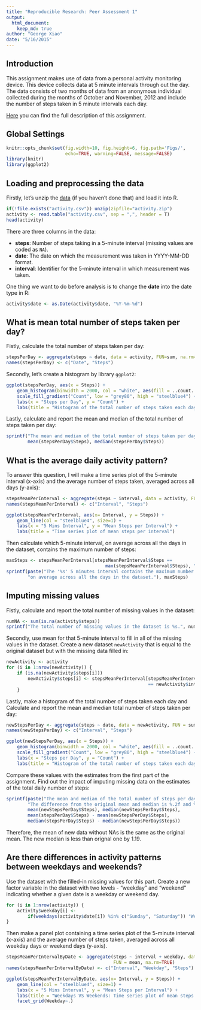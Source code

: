 ```yaml
---
title: "Reproducible Research: Peer Assessment 1"
output: 
  html_document:
    keep_md: true
author: "George Xiao"
date: "5/16/2015"
---
```


## Introduction
This assignment makes use of data from a personal activity monitoring device. This device collects data at 5 minute intervals through out the day. The data consists of two months of data from an anonymous individual collected during the months of October and November, 2012 and include the number of steps taken in 5 minute intervals each day.

[Here](https://github.com/rdpeng/RepData_PeerAssessment1) you can find the full description of this assignment. 

## Global Settings

```r
knitr::opts_chunk$set(fig.width=10, fig.height=6, fig.path='Figs/',
                      echo=TRUE, warning=FALSE, message=FALSE)
library(knitr)
library(ggplot2)
```

## Loading and preprocessing the data
Firstly, let's unzip the [data](https://d396qusza40orc.cloudfront.net/repdata%2Fdata%2Factivity.zip) (if you haven't done that) and load it into R.

```r
if(!file.exists("activity.csv")) unzip(zipfile="activity.zip")
activity <- read.table("activity.csv", sep = ",", header = T)
head(activity)
```

There are three columns in the data:

- **steps**: Number of steps taking in a 5-minute interval (missing values are coded as `NA`).
- **date**: The date on which the measurement was taken in YYYY-MM-DD format.
- **interval**: Identifier for the 5-minute interval in which measurement was taken.

One thing we want to do before analysis is to change the **date** into the date type in R:

```r
activity$date <- as.Date(activity$date, "%Y-%m-%d")
```

## What is mean total number of steps taken per day?
Fistly, calculate the total number of steps taken per day:

```r
stepsPerDay <- aggregate(steps ~ date, data = activity, FUN=sum, na.rm=TRUE)
names(stepsPerDay) <- c("Date", "Steps")
```

Secondly, let's create a histogram by library `ggplot2`:
```r
ggplot(stepsPerDay, aes(x = Steps)) + 
    geom_histogram(binwidth = 2000, col = "white", aes(fill = ..count..)) +
    scale_fill_gradient("Count", low = "grey80", high = "steelblue4") +
    labs(x = "Steps per Day", y = "Count") + 
    labs(title = "Histogram of the total number of steps taken each day")
```

Lastly, calculate and report the mean and median of the total number of steps taken per day:
```r
sprintf("The mean and median of the total number of steps taken per day is %.2f and %.2f.", 
        mean(stepsPerDay$Steps), median(stepsPerDay$Steps))
```

## What is the average daily activity pattern?
To answer this question, I will make a time series plot of the 5-minute interval (x-axis) and the average number of steps taken, averaged across all days (y-axis):

```r
stepsMeanPerInterval <- aggregate(steps ~ interval, data = activity, FUN = mean, na.rm=TRUE)
names(stepsMeanPerInterval) <- c("Interval", "Steps")

ggplot(stepsMeanPerInterval, aes(x= Interval, y = Steps)) + 
    geom_line(col = "steelblue4", size=1) +
    labs(x = "5 Mins Interval", y = "Mean Steps per Interval") + 
    labs(title = "Time series plot of mean steps per interval")
```

Then calculate which 5-minute interval, on average across all the days in the dataset, contains the maximum number of steps:

```r
maxSteps <- stepsMeanPerInterval[stepsMeanPerInterval$Steps == 
                                     max(stepsMeanPerInterval$Steps), "Interval"]
sprintf(paste("The '%s' 5 minutes interval contains the maximum number of steps,", 
        "on average across all the days in the dataset."), maxSteps)
```


## Imputing missing values
Fistly, calculate and report the total number of missing values in the dataset:
```r
numNA <- sum(is.na(activity$steps))
sprintf("The total number of missing values in the dataset is %s.", numNA)
```

Secondly, use mean for that 5-minute interval to fill in all of the missing values in the dataset. Create a new dataset `newActivity` that is equal to the original dataset but with the missing data filled in:

```r
newActivity <- activity 
for (i in 1:nrow(newActivity)) {
    if (is.na(newActivity$steps[i]))
        newActivity$steps[i] <- stepsMeanPerInterval[stepsMeanPerInterval$Interval 
                                                     == newActivity$interval[i], "Steps"]
    }
```

Lastly, make a histogram of the total number of steps taken each day and Calculate and report the mean and median total number of steps taken per day: 

```r
newStepsPerDay <- aggregate(steps ~ date, data = newActivity, FUN = sum, na.rm=TRUE)
names(newStepsPerDay) <- c("Interval", "Steps")

ggplot(newStepsPerDay, aes(x = Steps)) + 
    geom_histogram(binwidth = 2000, col = "white", aes(fill = ..count..)) +
    scale_fill_gradient("Count", low = "grey80", high = "steelblue4") +
    labs(x = "Steps per Day", y = "Count") + 
    labs(title = "Histogram of the total number of steps taken each day")
```

Compare these values with the estimates from the first part of the assignment. Find out the impact of imputing missing data on the estimates of the total daily number of steps:

```r
sprintf(paste("The mean and median of the total number of steps per day for the new data is %.2f and %.2f.", 
        "The difference from the original mean and median is %.2f and %.2f."), 
        mean(newStepsPerDay$Steps), median(newStepsPerDay$Steps),
        mean(stepsPerDay$Steps) - mean(newStepsPerDay$Steps), 
        median(stepsPerDay$Steps) - median(newStepsPerDay$Steps))
```

Therefore, the mean of new data without NAs is the same as the original mean. The new median is less than orignal one by 1.19.

## Are there differences in activity patterns between weekdays and weekends?
Use the dataset with the filled-in missing values for this part. Create a new factor variable in the dataset with two levels - "weekday" and "weekend" indicating whether a given date is a weekday or weekend day.

```r
for (i in 1:nrow(activity)) {
    activity$weekday[i] <- 
        if(weekdays(activity$date[i]) %in% c("Sunday", "Saturday")) "Weekend" else "Weekday"
}
```

Then make a panel plot containing a time series plot of the 5-minute interval (x-axis) and the average number of steps taken, averaged across all weekday days or weekend days (y-axis).

```r
stepsMeanPerIntervalByDate <- aggregate(steps ~ interval + weekday, data = activity, 
                                        FUN = mean, na.rm=TRUE)
names(stepsMeanPerIntervalByDate) <- c("Interval", "Weekday", "Steps")

ggplot(stepsMeanPerIntervalByDate, aes(x= Interval, y = Steps)) + 
    geom_line(col = "steelblue4", size=1) +
    labs(x = "5 Mins Interval", y = "Mean Steps per Interval") + 
    labs(title = "Weekdays VS Weekends: Time series plot of mean steps per interval") +
    facet_grid(Weekday~.)
```

